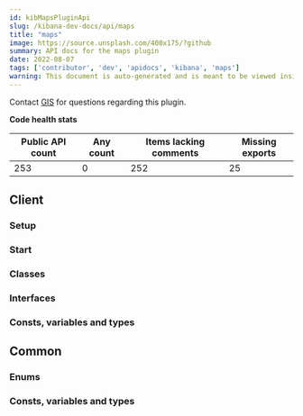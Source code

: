 ```yaml
---
id: kibMapsPluginApi
slug: /kibana-dev-docs/api/maps
title: "maps"
image: https://source.unsplash.com/400x175/?github
summary: API docs for the maps plugin
date: 2022-08-07
tags: ['contributor', 'dev', 'apidocs', 'kibana', 'maps']
warning: This document is auto-generated and is meant to be viewed inside our experimental, new docs system. Reach out in #docs-engineering for more info.
---
```




Contact [GIS](https://github.com/orgs/elastic/teams/kibana-gis) for questions regarding this plugin.

**Code health stats**

| Public API count  | Any count | Items lacking comments | Missing exports |
|-------------------|-----------|------------------------|-----------------|
| 253 | 0 | 252 | 25 |

## Client

### Setup
<DocDefinitionList data={[mapsObj.client.setup]}/>

### Start
<DocDefinitionList data={[mapsObj.client.start]}/>

### Classes
<DocDefinitionList data={mapsObj.client.classes}/>

### Interfaces
<DocDefinitionList data={mapsObj.client.interfaces}/>

### Consts, variables and types
<DocDefinitionList data={mapsObj.client.misc}/>

## Common

### Enums
<DocDefinitionList data={mapsObj.common.enums}/>

### Consts, variables and types
<DocDefinitionList data={mapsObj.common.misc}/>

